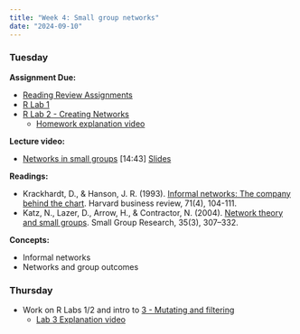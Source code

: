 ```yaml
---
title: "Week 4: Small group networks"
date: "2024-09-10"
---
```


### Tuesday

**Assignment Due:**

* [Reading Review Assignments](/syllabus/syllabus.qmd#reading-review-assignments)
* [R Lab 1](/assignments/R-Lab-1.html)
* [R Lab 2 - Creating Networks](https://github.com/jdfoote/com_and_social_networks_labs/raw/main/lab_2_creating_networks.qmd)
  * [Homework explanation video](https://youtu.be/-JjuL1UwRR0)

**Lecture video:**

* [Networks in small groups](https://www.youtube.com/watch?v=uraDLo3caXc) [14:43] [Slides](https://jeremydfoote.com/Communication-and-Social-Networks/week_4/lecture/small_groups.html)

**Readings:** 

* Krackhardt, D., & Hanson, J. R. (1993). [Informal networks: The company behind the chart](https://hbr.org/1993/07/informal-networks-the-company-behind-the-chart). Harvard business review, 71(4), 104-111.
* Katz, N., Lazer, D., Arrow, H., & Contractor, N. (2004). [Network theory and small groups](https://libkey.io/libraries/228/articles/5387888/full-text-file?utm_source=api_559). Small Group Research, 35(3), 307–332.

**Concepts:**

* Informal networks
* Networks and group outcomes

### Thursday

* Work on R Labs 1/2 and intro to [3 - Mutating and filtering](https://github.com/jdfoote/com_and_social_networks_labs/raw/main/lab_3_mutating_and_filtering.qmd)
  * [Lab 3 Explanation video](https://youtu.be/rfViaH3gSz8)

